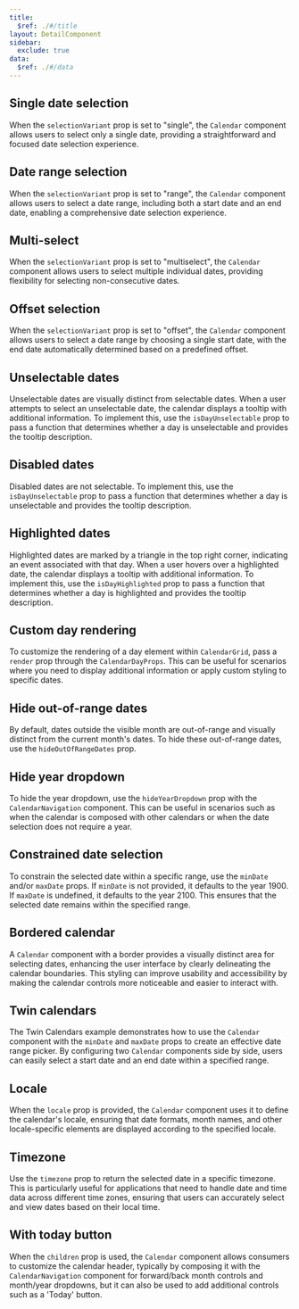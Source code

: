 ```yaml
---
title:
  $ref: ./#/title
layout: DetailComponent
sidebar:
  exclude: true
data:
  $ref: ./#/data
---
```


## Single date selection

When the `selectionVariant` prop is set to "single", the `Calendar` component allows users to select only a single date, providing a straightforward and focused date selection experience.

<LivePreview componentName="calendar" exampleName="Single" />

## Date range selection

When the `selectionVariant` prop is set to "range", the `Calendar` component allows users to select a date range, including both a start date and an end date, enabling a comprehensive date selection experience.

<LivePreview componentName="calendar" exampleName="Range" />

## Multi-select

When the `selectionVariant` prop is set to "multiselect", the `Calendar` component allows users to select multiple individual dates, providing flexibility for selecting non-consecutive dates.

<LivePreview componentName="calendar" exampleName="Multiselect" />

## Offset selection

When the `selectionVariant` prop is set to "offset", the `Calendar` component allows users to select a date range by choosing a single start date, with the end date automatically determined based on a predefined offset.

<LivePreview componentName="calendar" exampleName="Offset" />

## Unselectable dates

Unselectable dates are visually distinct from selectable dates. When a user attempts to select an unselectable date, the calendar displays a tooltip with additional information. To implement this, use the `isDayUnselectable` prop to pass a function that determines whether a day is unselectable and provides the tooltip description.

<LivePreview componentName="calendar" exampleName="UnselectableDates" />

## Disabled dates

Disabled dates are not selectable. To implement this, use the `isDayUnselectable` prop to pass a function that determines whether a day is unselectable and provides the tooltip description.

<LivePreview componentName="calendar" exampleName="DisabledDates" />

## Highlighted dates

Highlighted dates are marked by a triangle in the top right corner, indicating an event associated with that day. When a user hovers over a highlighted date, the calendar displays a tooltip with additional information. To implement this, use the `isDayHighlighted` prop to pass a function that determines whether a day is highlighted and provides the tooltip description.

<LivePreview componentName="calendar" exampleName="HighlightedDates" />

## Custom day rendering

To customize the rendering of a day element within `CalendarGrid`, pass a `render` prop through the `CalendarDayProps`. This can be useful for scenarios where you need to display additional information or apply custom styling to specific dates.

<LivePreview componentName="calendar" exampleName="CustomDayRendering" />

## Hide out-of-range dates

By default, dates outside the visible month are out-of-range and visually distinct from the current month's dates. To hide these out-of-range dates, use the `hideOutOfRangeDates` prop.

<LivePreview componentName="calendar" exampleName="HideOutOfRangeDates" />

## Hide year dropdown

To hide the year dropdown, use the `hideYearDropdown` prop with the `CalendarNavigation` component. This can be useful in scenarios such as when the calendar is composed with other calendars or when the date selection does not require a year.

<LivePreview componentName="calendar" exampleName="HideYearDropdown" />

## Constrained date selection

To constrain the selected date within a specific range, use the `minDate` and/or `maxDate` props. If `minDate` is not provided, it defaults to the year 1900. If `maxDate` is undefined, it defaults to the year 2100. This ensures that the selected date remains within the specified range.

<LivePreview componentName="calendar" exampleName="MinMaxDate" />

## Bordered calendar

A `Calendar` component with a border provides a visually distinct area for selecting dates, enhancing the user interface by clearly delineating the calendar boundaries. This styling can improve usability and accessibility by making the calendar controls more noticeable and easier to interact with.

<LivePreview componentName="calendar" exampleName="Bordered" />

## Twin calendars

The Twin Calendars example demonstrates how to use the `Calendar` component with the `minDate` and `maxDate` props to create an effective date range picker. By configuring two `Calendar` components side by side, users can easily select a start date and an end date within a specified range.

<LivePreview componentName="calendar" exampleName="TwinCalendars" />

## Locale

When the `locale` prop is provided, the `Calendar` component uses it to define the calendar's locale, ensuring that date formats, month names, and other locale-specific elements are displayed according to the specified locale.

<LivePreview componentName="calendar" exampleName="WithLocale" />

## Timezone

Use the `timezone` prop to return the selected date in a specific timezone. This is particularly useful for applications that need to handle date and time data across different time zones, ensuring that users can accurately select and view dates based on their local time.

<LivePreview componentName="calendar" exampleName="WithTimezone" />

## With today button

When the `children` prop is used, the `Calendar` component allows consumers to customize the calendar header, typically by composing it with the `CalendarNavigation` component for forward/back month controls and month/year dropdowns, but it can also be used to add additional controls such as a 'Today' button.

<LivePreview componentName="calendar" exampleName="TodayButton" />
